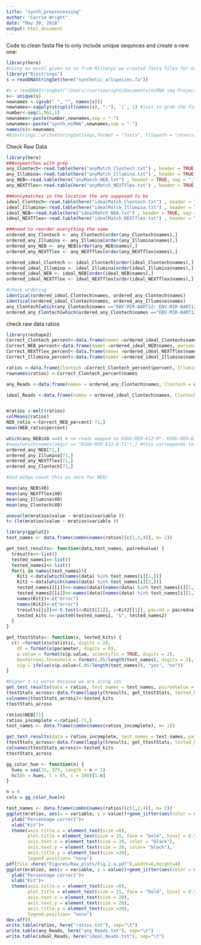 ```yaml
---
title: "synth_preprocessing"
author: "Carrie Wright"
date: "May 30, 2018"
output: html_document
---
```


Code to clean fasta file to only include unique sequnces and create a new one:
```r
library(here)
#using an excel given to us from Miltenyi we created fasta files for each species, then we merged, then we did this
library("Biostrings")
s = readDNAStringSet(here("synthetic_allspecies.fa"))

#s = readDNAStringSet("/Users//carriewright/Documents/miRNA seq Projects/miRNA_kit_comparison_project/DATA_ANALYSIS/synthetic_allspecies.fa")
s<- unique(s)
newnames <-(gsub(" ", "", names(s)))
newnames<-sapply(strsplit(names(s), ":"), `[`, 1) #just to grab the first object
number<-seq(1,962,1)
newnames<-paste(number,newnames,sep = "-")
newnames<-paste("synth_miRNA",newnames,sep = "-")
names(s)<-newnames
#Biostrings::writeXStringSet(seqs,format = "fasta", filepath = "/Users//carriewright/Documents/miRNA seq Projects/miRNA_kit_comparison_project/DATA_ANALYSIS/synth_seqs_named.fa")


```
Check Raw Data
```r
library(here)
###anymatches with grep
any_Clontech<-read.table(here("anyMatch_Clontech.txt") , header = TRUE, sep = ",")
any_Illumina<-read.table(here("anyMatch_Illumina.txt") , header = TRUE, sep = ",")
any_NEB<-read.table(here("anyMatch_NEB.txt") , header = TRUE, sep = ",")
any_NEXTflex<-read.table(here("anyMatch_NEXTflex.txt") , header = TRUE, sep = ",")

###onlymatches in the location the are supposed to be 
ideal_Clontech<-read.table(here("idealMatch_Clontech.txt") , header = TRUE, sep = ",")
ideal_Illumina<-read.table(here("idealMatch_Illumina.txt") , header = TRUE, sep = ",")
ideal_NEB<-read.table(here("idealMatch_NEB.txt") , header = TRUE, sep = ",")
ideal_NEXTflex<-read.table(here("idealMatch_NEXTflex.txt") , header = TRUE, sep = ",")

###need to reorder everything the same
ordered_any_Clontech <- any_Clontech[order(any_Clontech$names),]
ordered_any_Illumina <- any_Illumina[order(any_Illumina$names),]
ordered_any_NEB <- any_NEB[order(any_NEB$names),]
ordered_any_NEXTflex <- any_NEXTflex[order(any_NEXTflex$names),]

ordered_ideal_Clontech <- ideal_Clontech[order(ideal_Clontech$names),]
ordered_ideal_Illumina <- ideal_Illumina[order(ideal_Illumina$names),]
ordered_ideal_NEB <- ideal_NEB[order(ideal_NEB$names),]
ordered_ideal_NEXTflex <- ideal_NEXTflex[order(ideal_NEXTflex$names),]

#check ordering
identical(ordered_ideal_Clontech$names, ordered_any_Clontech$names)
identical(ordered_ideal_Clontech$names, ordered_any_Illumina$names)
any_Clontech[which(any_Clontech$names =="EBV-MIR-BART12: EBV-MIR-BART12."),]
ordered_any_Clontech[which(ordered_any_Clontech$names =="EBV-MIR-BART12: EBV-MIR-BART12."),]
```

check raw data ratios
```r
library(reshape2)
Correct_Clontech_percent<-data.frame(names =ordered_ideal_Clontech$names, percent = ((ordered_ideal_Clontech$X0 / ordered_any_Clontech$X0)*100))
Correct_NEB_percent<-data.frame(names =ordered_ideal_NEB$names, percent = ((ordered_ideal_NEB$X0 / ordered_any_NEB$X0)*100))
Correct_NEXTflex_percent<-data.frame(names =ordered_ideal_NEXTflex$names, percent = ((ordered_ideal_NEXTflex$X0 / ordered_any_NEXTflex$X0)*100))
Correct_Illumina_percent<-data.frame(names =ordered_ideal_Illumina$names, percent = ((ordered_ideal_Illumina$X0 / ordered_any_Illumina$X0)*100))

ratios <-data.frame(Clontech =Correct_Clontech_percent$percent, Illumina =Correct_Illumina_percent$percent, NEB =Correct_NEB_percent$percent, NEXTflex =Correct_NEXTflex_percent$percent)
rownames(ratios) <-Correct_Clontech_percent$names

any_Reads <-data.frame(names = ordered_any_Clontech$names, Clontech = ordered_any_Clontech$X0, Illumina = ordered_any_Illumina$X0, NEB = ordered_any_NEB$X0, NEXTflex= ordered_any_NEXTflex$X0)

ideal_Reads <-data.frame(names = ordered_ideal_Clontech$names, Clontech = ordered_ideal_Clontech$X0, Illumina = ordered_ideal_Illumina$X0, NEB = ordered_ideal_NEB$X0, NEXTflex= ordered_ideal_NEXTflex$X0)


mratios <-melt(ratios)
colMeans(ratios)
NEB_ratio <-Correct_NEB_percent[-71,]
mean(NEB_ratio$percent)

which(any_NEB$X0 ==0) # no reads mapped to KSHV-MIR-K12-9*: KSHV-MIR-K12-9* for the raw data with grep
#seqs[which(names(seqs) == "KSHV-MIR-K12-9-71"),] #this corresponds to this sequence which was difficult for most kits
ordered_any_NEB[71,]
ordered_any_Illumina[71,]
ordered_any_NEXTflex[71,]
ordered_any_Clontech[71,]

#did miRge count this as zero for NEB?

mean(any_NEB$X0)
mean(any_NEXTflex$X0)
mean(any_Illumina$X0)
mean(any_Clontech$X0)

anova(lm(mratios$value ~ mratios$variable ))
t<-(lm(mratios$value ~ mratios$variable ))

```
```r
library(ggplot2)
test_names <- data.frame(combn(names(ratios)[c(1,2,4)], m= 2))

get_test_results<- function(data,test_names, pairedvalue) {
  tresults<<-list()
  tested_names1<<-list()
  tested_names2<<-list()
  for(i in names(test_names)){
    Kit1 <-data[which(names(data) %in% test_names[i][1,])]
    Kit2 <-data[which(names(data) %in% test_names[i][2,])]
    tested_names1[[i]]<<-names(data)[names(data) %in% test_names[i][1,]]
    tested_names2[[i]]<<-names(data)[names(data) %in% test_names[i][2,]]
    names(Kit1)<-c("error")
    names(Kit2)<-c("error")
    tresults[[i]]<<-t.test(x=Kit1[[1]], y=Kit2[[1]], paired = pairedvalue)
    tested_kits <<-paste0(tested_names1, "&", tested_names2)
  }
}

get_ttestStats<- function(x, tested_kits) {
  c(t =format(x$statistic, digits = 2),
    df = format(x$parameter, digits = 0),
    p.value = format(x$p.value, scientific = TRUE, digits = 2),
    bonferroni.threshold = format(.05/length(test_names), digits = 2),
    sig = ifelse(x$p.value<(.05/length(test_names)), "yes", "no"))
}

#higher t is worse because we are using sds
get_test_results(data = ratios, test_names = test_names, pairedvalue = TRUE)
ttestStats_across<-data.frame(lapply(tresults, get_ttestStats, tested_kits = tested_kits))
colnames(ttestStats_across)<-tested_kits
ttestStats_across

ratios$NEB[71]
ratios_incomplete <-ratios[-71,]
test_names <- data.frame(combn(names(ratios_incomplete), m= 2))

get_test_results(data = ratios_incomplete, test_names = test_names, pairedvalue = TRUE)
ttestStats_across<-data.frame(lapply(tresults, get_ttestStats, tested_kits = tested_kits))
colnames(ttestStats_across)<-tested_kits
ttestStats_across

gg_color_hue <- function(n) {
  hues = seq(15, 375, length = n + 1)
  hcl(h = hues, l = 65, c = 100)[1:n]
}

n = 6
cols = gg_color_hue(n)

test_names <- data.frame(combn(names(ratios)[c(1,2,4)], m= 2))
ggplot(mratios, aes(x = variable, y = value))+geom_jitter(aes(color = variable, alpha=0.1), width = .3)+geom_boxplot( outlier.shape = NA, notch = TRUE, color = "black")+scale_color_manual(values = c(cols[1:4])) +ggtitle(label = "Percentage of Correct Location of miRNAs Within Reads")+ 
  ylab("Percentage correct")+
  xlab("Kit")+
  theme(axis.title.x = element_text(size =0), 
        plot.title = element_text(size = 15, face = "bold", hjust = 0.5, color = "black"), 
        axis.text.x = element_text(size = 20, color = "black"),
        axis.text.y = element_text(size = 20, color= "black"), 
        axis.title.y = element_text(size =20),
        legend.position= "none")
pdf(file =here("Figures/Raw_plots/Fig.2.a.pdf"),width=6,height=4) 
ggplot(mratios, aes(x = variable, y = value))+geom_jitter(aes(color = variable, alpha=0.1), width = .2)+geom_boxplot(notch =TRUE, outlier.shape = NA, varwidth = TRUE) +scale_fill_manual(values = c(cols[1:4])) +scale_color_manual(values = c(cols[1:4])) +ggtitle(label = "Percentage of Correct Location of miRNAs Within Reads")+ 
  ylab("Percentage correct")+
  xlab("Kit")+
  theme(axis.title.x = element_text(size =0), 
        plot.title = element_text(size = 15, face = "bold", hjust = 0.5), 
        axis.text.x = element_text(size = 20),
        axis.text.y = element_text(size = 20), 
        axis.title.y = element_text(size =20),
        legend.position= "none")
dev.off()
write.table(ratios, here("ratios.txt"), sep="\t")
write.table(any_Reads, here("any_Reads.txt"), sep="\t")
write.table(ideal_Reads, here("ideal_Reads.txt"), sep="\t")
```



